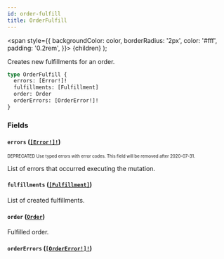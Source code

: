 ```yaml
---
id: order-fulfill
title: OrderFulfill
---
```


<span
style={{
      backgroundColor: color,
      borderRadius: '2px',
      color: '#fff',
      padding: '0.2rem',
    }}>
{children}
</span>
);

Creates new fulfillments for an order.

```graphql
type OrderFulfill {
  errors: [Error!]!
  fulfillments: [Fulfillment]
  order: Order
  orderErrors: [OrderError!]!
}
```

### Fields

#### `errors` ([`[Error!]!`](/api-reference/objects/error.mdx))

<sub><sup><Tag color="#ffba00">DEPRECATED</Tag> Use typed errors with error codes. This field will be removed after 2020-07-31.</sup></sub>

List of errors that occurred executing the mutation.

#### `fulfillments` ([`[Fulfillment]`](/api-reference/objects/fulfillment.mdx))

List of created fulfillments.

#### `order` ([`Order`](/api-reference/objects/order.mdx))

Fulfilled order.

#### `orderErrors` ([`[OrderError!]!`](/api-reference/objects/order-error.mdx))

